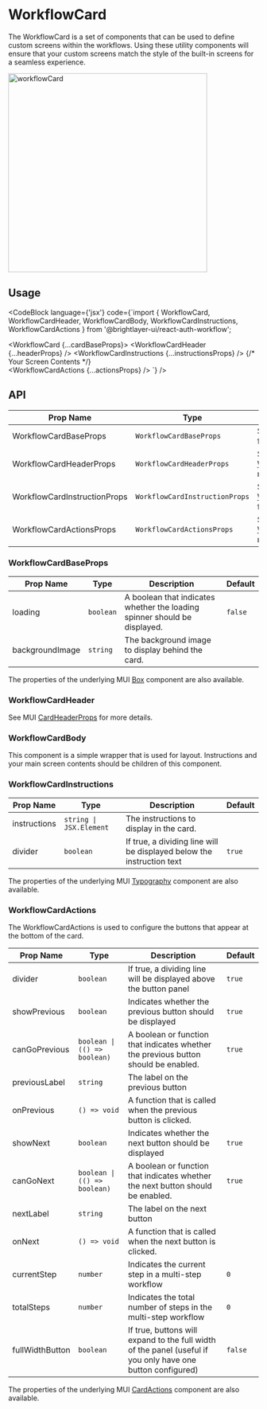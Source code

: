 
# WorkflowCard

The WorkflowCard is a set of components that can be used to define custom screens within the workflows. Using these utility components will ensure that your custom screens match the style of the built-in screens for a seamless experience.

<img width="400" alt="workflowCard" src={workflowCard} />

## Usage

<CodeBlock
    language={'jsx'}
    code={`import { WorkflowCard, WorkflowCardHeader, WorkflowCardBody, WorkflowCardInstructions, WorkflowCardActions } from '@brightlayer-ui/react-auth-workflow';

<WorkflowCard {...cardBaseProps}>
    <WorkflowCardHeader {...headerProps} />
    <WorkflowCardInstructions {...instructionsProps} />
    <WorkflowCardBody>
        {/* Your Screen Contents */}          
    </WorkflowCardBody>
    <WorkflowCardActions {...actionsProps} />
</WorkflowCard>
`}
/>

## API

| Prop Name | Type | Description | Default |
|---|---|---|---|
| WorkflowCardBaseProps | `WorkflowCardBaseProps` | See [WorkflowCardBase](#workflowcardbaseprops) for more details. |  |
| WorkflowCardHeaderProps | `WorkflowCardHeaderProps` | See [WorkflowCardHeader](#workflowcardheader) for more details. |  |
| WorkflowCardInstructionProps | `WorkflowCardInstructionProps` | See [WorkflowCardInstructions](#workflowcardinstructions) for more details. |  |
| WorkflowCardActionsProps | `WorkflowCardActionsProps` | See [WorkflowCardActions](#workflowcardactions) for more details. |  |

### WorkflowCardBaseProps

| Prop Name | Type | Description | Default |
|---|---|---|---|
| loading | `boolean` | A boolean that indicates whether the loading spinner should be displayed. | `false` |
| backgroundImage | `string` | The background image to display behind the card. |  |

The properties of the underlying MUI [Box](https://mui.com/components/box/) component are also available.

### WorkflowCardHeader

See MUI [CardHeaderProps](https://mui.com/components/cards/#cardheader) for more details.

### WorkflowCardBody

This component is a simple wrapper that is used for layout. Instructions and your main screen contents should be children of this component.

### WorkflowCardInstructions
| Prop Name | Type | Description | Default |
|---|---|---|---|
| instructions | `string \| JSX.Element` | The instructions to display in the card. |  |
| divider | `boolean` | If true, a dividing line will be displayed below the instruction text | `true` |

The properties of the underlying MUI [Typography](https://mui.com/components/typography/) component are also available.

### WorkflowCardActions

The WorkflowCardActions is used to configure the buttons that appear at the bottom of the card.

| Prop Name | Type | Description | Default |
|---|---|---|---|
| divider | `boolean` | If true, a dividing line will be displayed above the button panel | `true` |
| showPrevious | `boolean` | Indicates whether the previous button should be displayed | `true` |
| canGoPrevious | `boolean \| (() => boolean)` | A boolean or function that indicates whether the previous button should be enabled. | `true` |
| previousLabel | `string` | The label on the previous button |  |
| onPrevious |  `() => void` | A function that is called when the previous button is clicked. |  |
| showNext | `boolean` | Indicates whether the next button should be displayed | `true` |
| canGoNext | `boolean \| (() => boolean)` | A boolean or function that indicates whether the next button should be enabled. | `true` |
| nextLabel | `string` | The label on the next button |  |
| onNext |  `() => void` | A function that is called when the next button is clicked. |  |
| currentStep | `number` | Indicates the current step in a multi-step workflow | `0` |
| totalSteps | `number` | Indicates the total number of steps in the multi-step workflow | `0` |
| fullWidthButton | `boolean` | If true, buttons will expand to the full width of the panel (useful if you only have one button configured) | `false` |

The properties of the underlying MUI [CardActions](https://mui.com/material-ui/api/card-actions/) component are also available.